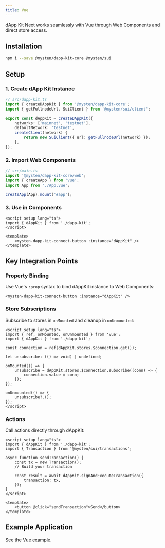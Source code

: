 ```yaml
---
title: Vue
---
```


dApp Kit Next works seamlessly with Vue through Web Components and direct store access.

## Installation

```sh npm2yarn
npm i --save @mysten/dapp-kit-core @mysten/sui
```

## Setup

### 1. Create dApp Kit Instance

```ts
// src/dapp-kit.ts
import { createDAppKit } from '@mysten/dapp-kit-core';
import { getFullnodeUrl, SuiClient } from '@mysten/sui/client';

export const dAppKit = createDAppKit({
	networks: ['mainnet', 'testnet'],
	defaultNetwork: 'testnet',
	createClient(network) {
		return new SuiClient({ url: getFullnodeUrl(network) });
	},
});
```

### 2. Import Web Components

```ts
// src/main.ts
import '@mysten/dapp-kit-core/web';
import { createApp } from 'vue';
import App from './App.vue';

createApp(App).mount('#app');
```

### 3. Use in Components

```vue
<script setup lang="ts">
import { dAppKit } from './dapp-kit';
</script>

<template>
	<mysten-dapp-kit-connect-button :instance="dAppKit" />
</template>
```

## Key Integration Points

### Property Binding

Use Vue's `:prop` syntax to bind dAppKit instance to Web Components:

```vue
<mysten-dapp-kit-connect-button :instance="dAppKit" />
```

### Store Subscriptions

Subscribe to stores in `onMounted` and cleanup in `onUnmounted`:

```vue
<script setup lang="ts">
import { ref, onMounted, onUnmounted } from 'vue';
import { dAppKit } from './dapp-kit';

const connection = ref(dAppKit.stores.$connection.get());

let unsubscribe: (() => void) | undefined;

onMounted(() => {
	unsubscribe = dAppKit.stores.$connection.subscribe((conn) => {
		connection.value = conn;
	});
});

onUnmounted(() => {
	unsubscribe?.();
});
</script>
```

### Actions

Call actions directly through dAppKit:

```vue
<script setup lang="ts">
import { dAppKit } from './dapp-kit';
import { Transaction } from '@mysten/sui/transactions';

async function sendTransaction() {
	const tx = new Transaction();
	// Build your transaction

	const result = await dAppKit.signAndExecuteTransaction({
		transaction: tx,
	});
}
</script>

<template>
	<button @click="sendTransaction">Send</button>
</template>
```

## Example Application

See the
[Vue example](https://github.com/MystenLabs/ts-sdks/tree/main/packages/dapp-kit-next/examples/vue/simple).
